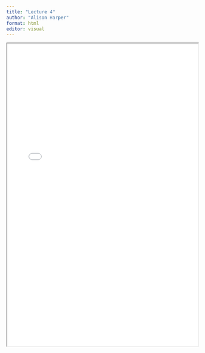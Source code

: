```yaml
---
title: "Lecture 4"
author: "Alison Harper"
format: html
editor: visual
---
```


::: {.callout-tip title="Lecture 4 materials for 2023_2024:" collapse="true"}
<iframe width="100%" height="800" src="BEM2031_Lecture_4.pdf">

</iframe>
:::
